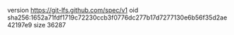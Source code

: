 version https://git-lfs.github.com/spec/v1
oid sha256:1652a71fdf1719c72230ccb3f0776dc277b17d7277130e6b56f35d2ae42197e9
size 36287
